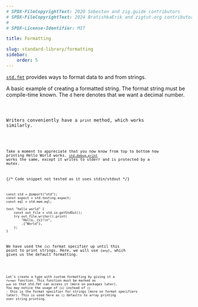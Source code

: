 ```yaml
---
# SPDX-FileCopyrightText: 2020 Sobeston and zig.guide contributors
# SPDX-FileCopyrightText: 2024 BratishkaErik and zigtut.org contributors
#
# SPDX-License-Identifier: MIT

title: Formatting

slug: standard-library/formatting
sidebar:
    order: 5
---
```




[`std.fmt`](https://ziglang.org/documentation/master/std/#std.fmt) provides
ways to format data to and from strings.

A basic example of creating a formatted string. The format string must be
compile-time known. The `d` here denotes that we want a decimal number.

<Code code={Fmt} collapse="1-4" lang="zig"/>

Writers conveniently have a `print` method, which works similarly.

<Code code={Print} collapse="1-5" lang="zig"/>

Take a moment to appreciate that you now know from top to bottom how printing
Hello World works.
[`std.debug.print`](https://ziglang.org/documentation/master/std/#std.debug.print)
works the same, except it writes to stderr and is protected by a mutex.

{/* Code snippet not tested as it uses stdin/stdout */}

```zig collapse={1-4}
const std = @import("std");
const expect = std.testing.expect;
const eql = std.mem.eql;

test "hello world" {
    const out_file = std.io.getStdOut();
    try out_file.writer().print(
        "Hello, {s}!\n",
        .{"World"},
    );
}
```

We have used the `{s}` format specifier up until this point to print strings.
Here, we will use `{any}`, which gives us the default formatting.

<Code code={ArrayPrint} collapse="1-5" lang="zig"/>

Let's create a type with custom formatting by giving it a `format` function.
This function must be marked as `pub` so that std.fmt can access it (more on
packages later). You may notice the usage of `{s}` instead of `{}` - this is the
format specifier for strings (more on format specifiers later). This is used
here as `{}` defaults to array printing over string printing.

<Code code={Custom} collapse="1-5" lang="zig"/>
